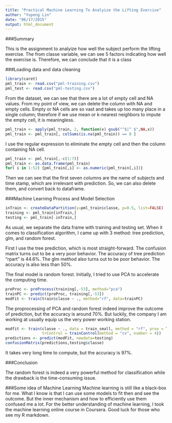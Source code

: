 ```yaml
---
title: "Practical Machine Learning To Analyize the Lifting Exercise"
author: "Yupeng Lin"
date: "06/17/2015"
output: html_document
---
```

###Summary

This is the assignment to analyize how well the subject perform the lifting exercise. The from classe variable, we can see 5 factors indicating how well the exercise is. Therefore, we can conclude that it is a class


###Loading data and data cleaning
```r
library(caret)
pml_train <- read.csv("pml-training.csv")
pml_test <- read.csv("pml-testing.csv")
```

From the dataset, we can see that there are a lot of empty cell and NA values. From my point of view, we can delete the column with NA and empty cells. Empty or NA cells are so vast and takes up too many place in a single column; therefore if we use mean or k-nearest neighbors to impute the empty cell, it is meaningless.

```r
pml_train <- apply(pml_train, 2, function(x) gsub("^$|^ $",NA,x))
pml_train <- pml_train[, colSums(is.na(pml_train)) == 0 ]
```

I use the regular expression to eliminate the empty cell and then the column containing NA cell.


```r
pml_train <- pml_train[,-c(1:7)]
pml_train <- as.data.frame(pml_train)
for( i in 1:52) {pml_train[,i] <- as.numeric(pml_train[,i])}
```

Then we can see that the first seven columns are the name of subjects and time stamp, which are irrelevant with prediction. So, we can also delete them, and convert back to dataframe.

###Machine Learning Process and Model Selection

```r
inTrain <- createDataPartition(y=pml_train$classe, p=0.5, list=FALSE)
training <- pml_train[inTrain,]
testing <- pml_train[-inTrain,]
```

As usual, we separate the data frame with training and testing set. When it comes to classification algorithm, I came up with 3 method: tree prediction, glm, and random forest.

First I use the tree prediction, which is most straight-forward. The confusion matrix turns out to be a very poor behavior. The accuracy of tree prediction "rpart" is 44.6%. The glm method also turns out to be poor behavior. The accuracy is also less than 50%.

The final model is random forest. Initially, I tried to use PCA to accelerate the computing time.
```r
preProc <- preProcess(training[,-53], method="pca")
trainPC <- predict(preProc, training[,-53])
modFit <- train(train$classe ~ ., method="rf", data=trainPC)
```

The proprocessing of PCA and random forest indeed improve the outcome of prediction, but the accuracy is around 70%. But luckily, the company I am working at usually equip us the very power working station.

```r
modfit <- train(classe ~ ., data = train_small, method = "rf", prox = TRUE, 
                trControl = trainControl(method = "cv", number = 4))
predictions <- predict(modFit, newdata=testing)
confusionMatrix(predictions,testing$classe)
```

It takes very long time to compute, but the accuracy is 97%.

###Conclusion

The random forest is indeed a very powerful method for classification while the drawback is the time-consuming issue.

###Some idea of Machine Learning 
 Machine learning is still like a black-box for me. What I know is that I can use some models to fit then and see the outcome. But the inner mechanism and how to efficiently use them confused me a lot. For the better understanding of machine learning, I took the machine learning online course in Coursera. Good luck for those who see my R markdown.
